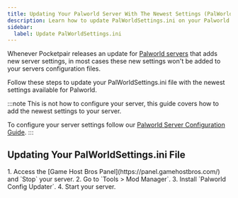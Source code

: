 ```yaml
---
title: Updating Your Palworld Server With The Newest Settings (PalWorldSettings.ini)
description: Learn how to update PalWorldSettings.ini on your Palworld dedicated server
sidebar:
  label: Update PalWorldSettings.ini
---
```


Whenever Pocketpair releases an update for [Palworld servers](https://www.gamehostbros.com/palworld-server-hosting/) that adds new server settings, in most cases these new settings won't be added to your servers configuration files.

Follow these steps to update your PalWorldSettings.ini file with the newest settings available for Palworld. 

:::note
This is not how to configure your server, this guide covers how to add the newest settings to your server.

To configure your server settings follow our [Palworld Server Configuration Guide](/games/palworld/configure-palworld/).
:::

## Updating Your PalWorldSettings.ini File

<Steps>
1. Access the [Game Host Bros Panel](https://panel.gamehostbros.com/) and `Stop` your server.
2. Go to `Tools > Mod Manager`.
3. Install `Palworld Config Updater`.
4. Start your server.
</Steps>




